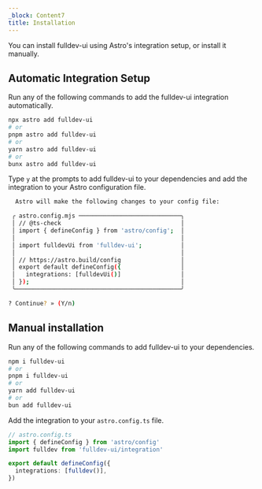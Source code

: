 ```yaml
---
_block: Content7
title: Installation
---
```



You can install fulldev-ui using Astro's integration setup, or install it manually.

## Automatic Integration Setup

Run any of the following commands to add the fulldev-ui integration automatically.

```bash
npx astro add fulldev-ui
# or
pnpm astro add fulldev-ui
# or
yarn astro add fulldev-ui
# or
bunx astro add fulldev-ui
```

Type `y` at the prompts to add fulldev-ui to your dependencies and
add the integration to your Astro configuration file.

```bash
  Astro will make the following changes to your config file:

 ╭ astro.config.mjs ─────────────────────────────╮
 │ // @ts-check                                  │
 │ import { defineConfig } from 'astro/config';  │
 │                                               │
 │ import fulldevUi from 'fulldev-ui';           │
 │                                               │
 │ // https://astro.build/config                 │
 │ export default defineConfig({                 │
 │   integrations: [fulldevUi()]                 │
 │ });                                           │
 ╰───────────────────────────────────────────────╯

? Continue? » (Y/n)
```

## Manual installation

Run any of the following commands to add fulldev-ui to your dependencies.

```bash
npm i fulldev-ui
# or
pnpm i fulldev-ui
# or
yarn add fulldev-ui
# or
bun add fulldev-ui
```

Add the integration to your `astro.config.ts` file.

```ts
// astro.config.ts
import { defineConfig } from 'astro/config'
import fulldev from 'fulldev-ui/integration'

export default defineConfig({
  integrations: [fulldev()],
})
```
